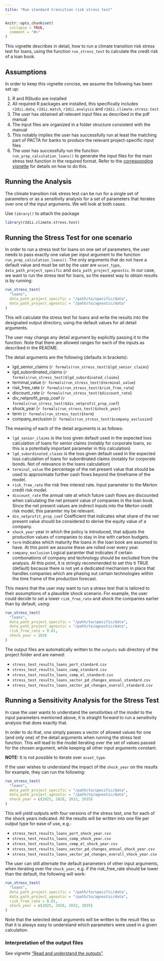 ```yaml
---
title: "Run standard transition risk stress test"
---
```


```r
knitr::opts_chunk$set(
  collapse = TRUE,
  comment = "#>"
)
```

This vignette describes in detail, how to run a climate transition risk stress
test for loans, using the function `run_stress_test` to calculate the credit risk
of a loan book.

## Assumptions

In order to keep this vignette concise, we assume the following has been set up:

1. R and RStudio are installed
1. All required R packages are installed, this specifically includes
`r2dii.data`, `r2dii.match`, `r2dii.analysis` and `r2dii.climate.stress.test`
1. The user has obtained all relevant input files as described in the pdf manual
1. The input files are organized in a folder structure consistent with the manual
1. This notably implies the user has successfully run at least the matching
part of PACTA for banks to produce the relevant project-specific input files
1. The user has successfully run the function `run_prep_calculation_loans()` to
generate the input files for the main stress test function in the required
format. Refer to the [corresponding vignette](https://2degreesinvesting.github.io/r2dii.climate.stress.test/articles/articles/prepare-loans-inputs.html)
for details on how to do this.

## Running the Analysis

The climate transition risk stress test can be run for a single set of parameters
or as a sensitivity analysis for a set of parameters that iterates over one of
the input arguments. We will look at both cases.

Use `library()` to attach the package

```r
library(r2dii.climate.stress.test)
```

## Running the Stress Test for one scenario

In order to run a stress test for loans on one set of parameters, the user needs
to pass exactly one value per input argument to the function
`run_prep_calculation_loans()`. The only arguments that do not have a default
value and must be set by the user are `asset_type`, `data_path_project_specific`
and `data_path_project_agnostic`. In our case, we want to run the stress test
for loans, so the easiest way to obtain results is by running:

```r
run_stress_test(
  "loans",
  data_path_project_specific = "/path/to/specific/data",
  data_path_project_agnostic = "/path/to/agnostic/data"
)
```

This will calculate the stress test for loans and write the results into the
designated output directory, using the default values for all detail arguments.

The user may change any detail argument by explicitly passing it to the function.
Note that there are allowed ranges for each of the inputs as described in the
README.

The detail arguments are the following (defaults in brackets):

* lgd_senior_claims (`r formals(run_stress_test)$lgd_senior_claims`)
* lgd_subordinated_claims (`r formals(run_stress_test)$lgd_subordinated_claims`)
* terminal_value (`r formals(run_stress_test)$terminal_value`)
* risk_free_rate (`r formals(run_stress_test)$risk_free_rate`)
* discount_rate (`r formals(run_stress_test)$discount_rate`)
* div_netprofit_prop_coef (`r formals(run_stress_test)$div_netprofit_prop_coef`)
* shock_year (`r formals(run_stress_test)$shock_year`)
* term (`r formals(run_stress_test)$term`)
* company_exclusion (`r formals(run_stress_test)$company_exclusion`)

The meaning of each of the detail arguments is as follows:

* `lgd_senior_claims` is the loss given default used in the expected loss
calculation of loans for senior claims (notably for corporate loans, so this is
a potentially important parameter in this calculation)
* `lgd_subordinated_claims` is the loss given default used in the expected loss
calculation of loans for subordinated claims (notably for corporate bonds. Not
of relevance in the loans calculation)
* `terminal_value` the percentage of the net present value that should be used
to approximate further cash flows beyond the timeframe of the model.
* `risk_free_rate` the risk free interest rate. Input parameter to the Merton
credit risk model.
* `discount_rate` the annual rate at which future cash flows are discounted when
calculating the net present value of companies in the loan book. Since the net
present values are indirect inputs into the Merton credit risk model, this
paramter my be relevant.
* `div_netprofit_prop_coef` Coefficient that indicates what share of the net
present value should be considered to derive the equity value of a company.
* `shock_year` year in which the policy is introduced, that adjusts the
production values of companies to stay in line with carbon budgets.
* `term` indicates which maturity the loans in the loan book are assumed to have.
At this point we assume these are rolled over every year.
* `company_exclusion` Logical paramter that indicates if certain combonations of
company and technology should be excluded from the analysis. At this point, it
is stringly recommended to set this ti TRUE (default) because there is not yet a
dedicated mechanism in place that handles companies which are phasing out
certain technologies within the time frame of the production forecast.

This means that the user may want to run a stress test that is tailored to their
assumptions of a plausible shock scenario. For example, the user could decide to
set a lower `risk_free_rate` and shock the companies earlier than by default,
using:

```r
run_stress_test(
  "loans",
  data_path_project_specific = "/path/to/specific/data",
  data_path_project_agnostic = "/path/to/agnostic/data",
  risk_free_rate = 0.01,
  shock_year = 2028
)
```

The output files are automatically written to the `outputs` sub directory of the
project folder and are named:

* `stress_test_results_loans_port_standard.csv`
* `stress_test_results_loans_comp_standard.csv`
* `stress_test_results_loans_comp_el_standard.csv`
* `stress_test_results_loans_sector_pd_changes_annual_standard.csv`
* `stress_test_results_loans_sector_pd_changes_overall_standard.csv`

## Running a Sensitivity Analysis for the Stress Test

In case the user wants to understand the sensitivities of the model to the input
parameters mentioned above, it is straight forward to run a sensitivity analysis
that does exactly that.

In order to do that, one simply passes a vector of allowed values for one (and
only one) of the detail arguments when running the stress test function. This
will lead to the model iterating over the set of values passed for the chosen
argument, while keeping all other input arguments constant.

**NOTE:** It is not possible to iterate over `asset_type`.

If the user wishes to understand the impact of the `shock_year` on the results
for example, they can run the following:

```r
run_stress_test(
  "loans",
  data_path_project_specific = "/path/to/specific/data",
  data_path_project_agnostic = "/path/to/agnostic/data",
  shock_year = c(2025, 2028, 2032, 2035)
)
```

This will yield outputs with four versions of the stress test, one for each of
the shock years indicated. All the results will be written into one file per
output type for ease of use, e.g.:

* `stress_test_results_loans_port_shock_year.csv`
* `stress_test_results_loans_comp_shock_year.csv`
* `stress_test_results_loans_comp_el_shock_year.csv`
* `stress_test_results_loans_sector_pd_changes_annual_shock_year.csv`
* `stress_test_results_loans_sector_pd_changes_overall_shock_year.csv`


The user can still alternate the default parameters of other input arguments,
when iterating over the `shock_year`, e.g. if the risk_free_rate should be
lower than the default, the following will work:

```r
run_stress_test(
  "loans",
  data_path_project_specific = "/path/to/specific/data",
  data_path_project_agnostic = "/path/to/agnostic/data",
  risk_free_rate = 0.01,
  shock_year = c(2025, 2028, 2032, 2035)
)
```

Note that the selected detail arguments will be written to the result files so
that it is always easy to understand which parameters were used in a given
calculation.

### Interpretation of the output files

See vignette ["Read and understand the outputs"](https://2degreesinvesting.github.io/r2dii.climate.stress.test/articles/articles/read-the-outputs.html).
